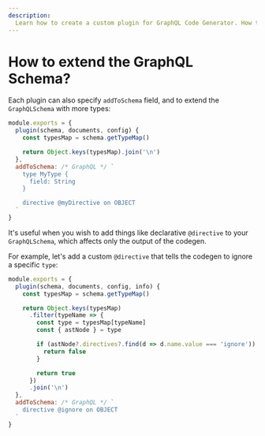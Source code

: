 ```yaml
---
description:
  Learn how to create a custom plugin for GraphQL Code Generator. How to extend the GraphQL Schema?
---
```


# How to extend the GraphQL Schema?

Each plugin can also specify `addToSchema` field, and to extend the `GraphQLSchema` with more types:

```js {7-13}
module.exports = {
  plugin(schema, documents, config) {
    const typesMap = schema.getTypeMap()

    return Object.keys(typesMap).join('\n')
  },
  addToSchema: /* GraphQL */ `
    type MyType {
      field: String
    }

    directive @myDirective on OBJECT
  `
}
```

It's useful when you wish to add things like declarative `@directive` to your `GraphQLSchema`, which
affects only the output of the codegen.

For example, let's add a custom `@directive` that tells the codegen to ignore a specific `type`:

```js
module.exports = {
  plugin(schema, documents, config, info) {
    const typesMap = schema.getTypeMap()

    return Object.keys(typesMap)
      .filter(typeName => {
        const type = typesMap[typeName]
        const { astNode } = type

        if (astNode?.directives?.find(d => d.name.value === 'ignore')) {
          return false
        }

        return true
      })
      .join('\n')
  },
  addToSchema: /* GraphQL */ `
    directive @ignore on OBJECT
  `
}
```
